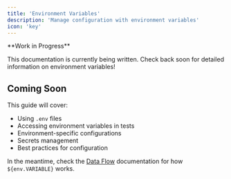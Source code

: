 ---
title: 'Environment Variables'
description: 'Manage configuration with environment variables'
icon: 'key'
---

<Warning>
  **Work in Progress**

  This documentation is currently being written. Check back soon for detailed information on environment variables!
</Warning>

## Coming Soon

This guide will cover:

- Using `.env` files
- Accessing environment variables in tests
- Environment-specific configurations
- Secrets management
- Best practices for configuration

In the meantime, check the [Data Flow](/concepts/data-flow) documentation for how `${env.VARIABLE}` works.
